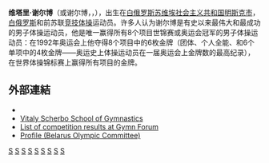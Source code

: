 {{Infobox Gymnast
|gymnastname= 维塔里·谢尔博
|image=
|imagesize=200px
|caption=
|fullname=
|altname= 
|nickname=
|country={{BLR}}
|formercountry={{URS}}
|birthdate= {{birth date and age|1972|1|13|df=y}}
|birthplace=[[明斯克市|明斯克市]]
|hometown=
|residence= 
|deathdate=
|deathplace=
|height= {{convert|169|cm|ft}}
|discipline=男子竞技体操
|level=
|natlteam=
|club=
|gym=
|collegeteam=
|headcoach=
|assistcoach=
|formercoach=
|choreographer=
|music=
|eponymousskills=
|retired=
|medaltemplates= <!-- see [[Template:MedalRelatedTemplates|Template:MedalRelatedTemplates]] -->
{{MedalCompetition | [[夏季奥林匹克运动会体操比赛|Olympic Games]]}}
{{MedalGold|[[1992年夏季奥林匹克运动会体操比赛|1992年巴塞罗那]]|团体}}
{{MedalGold|[[1992年夏季奥林匹克运动会体操比赛|1992年巴塞罗那]]|个人全能}}
{{MedalGold|[[1992年夏季奥林匹克运动会体操比赛|1992年巴塞罗那]]|鞍马}}
{{MedalGold|[[1992年夏季奥林匹克运动会体操比赛|1992年巴塞罗那]]|吊环}}
{{MedalGold|[[1992年夏季奥林匹克运动会体操比赛|1992年巴塞罗那]]|跳马}}
{{MedalGold|[[1992年夏季奥林匹克运动会体操比赛|1992年巴塞罗那]]|双杠}}
{{MedalBronze|[[1996年夏季奥林匹克运动会体操比赛|1996年亚特兰大]]|个人全能}}
{{MedalBronze|[[1996年夏季奥林匹克运动会体操比赛|1996年亚特兰大]]|跳马}}
{{MedalBronze|[[1996年夏季奥林匹克运动会体操比赛|1996年亚特兰大]]|双杠}}
{{MedalBronze|[[1996年夏季奥林匹克运动会体操比赛|1996年亚特兰大]]|单杠}}
{{MedalCompetition | [[世界体操锦标赛|世界锦标赛]]}}
{{MedalGold|[[1991年世界体操锦标赛|1991年印第安納波利斯]]|团体}}
{{MedalGold|[[1993年世界体操锦标赛|1993年伯明翰]]|个人全能}}
{{MedalGold|[[1994年世界体操锦标赛|1994年布里斯班]]|自由體操}}
{{MedalGold|[[1995年世界体操锦标赛|1995年鯖江市]]|自由體操}}
{{MedalGold|[[1996年世界体操锦标赛|1996年圣胡安]]|自由體操}}
{{MedalGold|[[1992年世界体操锦标赛|1992年巴黎]]|鞍马}}
{{MedalGold|[[1992年世界体操锦标赛|1992年巴黎]]|吊环}}
{{MedalGold|[[1993年世界体操锦标赛|1993年伯明翰]]|跳马}}
{{MedalGold|[[1994年世界体操锦标赛|1994年布里斯班]]|跳马}}
{{MedalGold|[[1993年世界体操锦标赛|1993年伯明翰]]|双杠}}
{{MedalGold|[[1995年世界体操锦标赛|1995年鯖江市]]|双杠}}
{{MedalGold|[[1994年世界体操锦标赛|1994年布里斯班]]|单杠}}
{{MedalSilver|[[1991年世界体操锦标赛|1991年印第安納波利斯]]|个人全能}}
{{MedalSilver|[[1995年世界体操锦标赛|1995年鯖江市]]|个人全能}}
{{MedalSilver|[[1991年世界体操锦标赛|1991年印第安納波利斯]]|自由體操}}
{{MedalSilver|[[1992年世界体操锦标赛|1992年巴黎]]|自由體操}}
{{MedalSilver|[[1993年世界体操锦标赛|1993年伯明翰]]|自由體操}}
{{MedalSilver|[[1991年世界体操锦标赛|1991年印第安納波利斯]]|跳马}}
{{MedalSilver|[[1996年世界体操锦标赛|1996年圣胡安]]|双杠}}
{{MedalBronze|[[1994年世界体操锦标赛|1994年布里斯班]]|个人全能}}
{{MedalBronze|[[1995年世界体操锦标赛|1995年鯖江市]]|跳马}}
{{MedalBronze|[[1991年世界体操锦标赛|1991年印第安納波利斯]]|单杠}}
{{MedalBronze|[[1996年世界体操锦标赛|1996年圣胡安]]|单杠}}
{{MedalCompetition | [[欧洲体操锦标赛|欧洲锦标赛]]}}
{{MedalGold|[[1990年欧洲体操锦标赛|1990年洛桑]]|自由體操}}
{{MedalGold|[[1990年欧洲体操锦标赛|1990年洛桑]]|跳马}}
{{MedalGold|[[1990年欧洲体操锦标赛|1990年洛桑]]|单杠}}
{{MedalGold|[[1992年欧洲体操锦标赛|1992年布达佩斯]]|鞍马}}
{{MedalGold|[[1992年欧洲体操锦标赛|1992年布达佩斯]]|跳马}}
{{MedalGold|[[1994年欧洲体操锦标赛|1994年布拉格]]|跳马}}
{{MedalGold|[[1996年欧洲体操锦标赛|1996年布隆德]]|自由體操}}
{{MedalGold|[[1996年欧洲体操锦标赛|1996年布隆德]]|跳马}}
{{MedalGold|[[1996年欧洲体操锦标赛|1996年布隆德]]|双杠}}
{{MedalSilver|[[1992年欧洲体操锦标赛|1992年布达佩斯]]|自由體操}}
{{MedalSilver|[[1992年欧洲体操锦标赛|1992年布达佩斯]]|吊环}}
{{MedalSilver|[[1992年欧洲体操锦标赛|1992年布达佩斯]]|双杠}}
{{MedalSilver|[[1994年欧洲体操锦标赛|1994年布拉格]]|单杠}}
{{MedalSilver|[[1996年欧洲体操锦标赛|1996年布隆德]]|个人全能}}
{{MedalBronze|[[1992年欧洲体操锦标赛|1992年布达佩斯]]|个人全能}}
{{MedalBronze|[[1996年欧洲体操锦标赛|1996年布隆德]]|单杠}}
}}

'''维塔里·谢尔博'''（或谢尔博，{{lang-ru|Виталий Венедиктович Щербо}}，{{bd|1972年|1月13日|catIdx=S}}），出生在[[白俄罗斯苏维埃社会主义共和国|白俄罗斯苏维埃社会主义共和国]][[明斯克市|明斯克市]]，[[白俄罗斯|白俄罗斯]]和前苏联[[竞技体操|竞技体操]]运动员。许多人认为谢尔博是有史以来最伟大和最成功的男子体操运动员，他是唯一赢得所有8个项目世锦赛或奥运会冠军的男子体操运动员：在1992年奥运会上他夺得8个项目中的6枚金牌（团体、个人全能、和6个单项中的4枚金牌——奥运史上体操运动员在一届奥运会上金牌数的最高纪录），在世界体操锦标赛上赢得所有项目的金牌。

==外部連結==
* {{Fig|id=65|name=Vitaly Scherbo}}
* [http://www.vssg.net Vitaly Scherbo School of Gymnastics]
* [http://www.gymn-forum.net/bios/men/scherbo.html List of competition results at Gymn Forum]
* [https://web.archive.org/web/20060115084319/http://www.noc.by/olimp_show.php?sportmen=49 Profile (Belarus Olympic Committee)]

{{奥林匹克运动会体操比赛男子团体全能冠军|1992}}
{{奥林匹克运动会男子体操个人全能冠军}}
{{奥林匹克运动会男子鞍马冠军}}
{{奥林匹克运动会男子吊环冠军}}
{{奥林匹克运动会男子跳马冠军}}
{{奧林匹克運動會男子雙槓冠軍}}
{{世界體操錦標賽男子個人全能冠軍}}
{{世界體操錦標賽男子吊環冠軍}}
{{世界體操錦標賽男子跳馬冠軍}}
{{世界體操錦標賽男子單槓冠軍}}
{{世界體操錦標賽男子自由體操冠軍}}
{{世界體操錦標賽男子雙槓冠軍}}
{{世界體操錦標賽男子鞍馬冠軍}}
{{Authority control}}
[[Category:苏联体操运动员|S]]
[[Category:1992年夏季奧林匹克運動會獎牌得主|S]]
[[Category:1996年夏季奧林匹克運動會獎牌得主|S]]
[[Category:白俄羅斯奧林匹克運動會銅牌得主|S]]
[[Category:獨聯體奧林匹克運動會金牌得主|S]]
[[Category:奧林匹克運動會體操獎牌得主|S]]
[[Category:1992年夏季奧林匹克運動會體操運動員|S]]
[[Category:1996年夏季奧林匹克運動會體操運動員|S]]
[[Category:世界竞技体操锦标赛奖牌得主|S]]